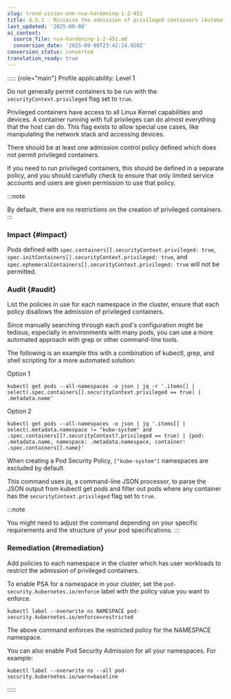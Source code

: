 ```yaml
---
slug: trend-vision-one-nsa-hardening-1-2-451
title: 4.5.1 - Minimize the admission of privileged containers (Automated)
last_updated: '2025-09-08'
ai_context:
  source_file: nsa-hardening-1-2-451.md
  conversion_date: '2025-09-08T23:42:14.920Z'
conversion_status: converted
translation_ready: true
---
```


::::: {role="main"}
Profile applicability: Level 1

Do not generally permit containers to be run with the `securityContext.privileged` flag set to `true`.

Privileged containers have access to all Linux Kernel capabilities and devices. A container running with full privileges can do almost everything that the host can do. This flag exists to allow special use cases, like manipulating the network stack and accessing devices.

There should be at least one admission control policy defined which does not permit privileged containers.

If you need to run privileged containers, this should be defined in a separate policy, and you should carefully check to ensure that only limited service accounts and users are given permission to use that policy.

:::note

By default, there are no restrictions on the creation of privileged containers.
:::

### Impact {#impact}

Pods defined with `spec.containers[].securityContext.privileged: true`, `spec.initContainers[].securityContext.privileged: true`, and `spec.ephemeralContainers[].securityContext.privileged: true` will not be permitted.

### Audit {#audit}

List the policies in use for each namespace in the cluster, ensure that each policy disallows the admission of privileged containers.

Since manually searching through each pod's configuration might be tedious, especially in environments with many pods, you can use a more automated approach with grep or other command-line tools.

The following is an example this with a combination of kubectl, grep, and shell scripting for a more automated solution:

Option 1

``` codeblock
kubectl get pods --all-namespaces -o json | jq -r '.items[] |
select(.spec.containers[].securityContext.privileged == true) |
.metadata.name'
```

Option 2

``` codeblock
kubectl get pods --all-namespaces -o json | jq '.items[] |
select(.metadata.namespace != "kube-system" and
.spec.containers[]?.securityContext?.privileged == true) | {pod:
.metadata.name, namespace: .metadata.namespace, container:
.spec.containers[].name}'
```

When creating a Pod Security Policy, `["kube-system"]` namespaces are excluded by default.

This command uses jq, a command-line JSON processor, to parse the JSON output from kubectl get pods and filter out pods where any container has the `securityContext.privileged` flag set to `true`.

:::note

You might need to adjust the command depending on your specific requirements and the structure of your pod specifications.
:::

### Remediation {#remediation}

Add policies to each namespace in the cluster which has user workloads to restrict the admission of privileged containers.

To enable PSA for a namespace in your cluster, set the `pod-security.kubernetes.io/enforce` label with the policy value you want to enforce.

``` codeblock
kubectl label --overwrite ns NAMESPACE pod-
security.kubernetes.io/enforce=restricted
```

The above command enforces the restricted policy for the NAMESPACE namespace.

You can also enable Pod Security Admission for all your namespaces. For example:

``` codeblock
kubectl label --overwrite ns --all pod-
security.kubernetes.io/warn=baseline
```
:::::
